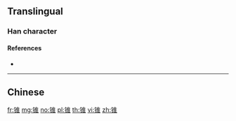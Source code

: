 {{character info/new}}
{{also|錐}}
==Translingual==

===Han character===
{{Han char|rn=167|rad=钅|as=08|sn=13|four=|canj=COG,OPOG,XCOG|ids=⿰钅隹}}

====References====
* {{Han ref|kx=1328.061|hdz=64222.010|uh=9525|ud=38181}}

----

==Chinese==
{{zh-see|錐}}

[[fr:锥]]
[[mg:锥]]
[[no:锥]]
[[pl:锥]]
[[th:锥]]
[[vi:锥]]
[[zh:锥]]